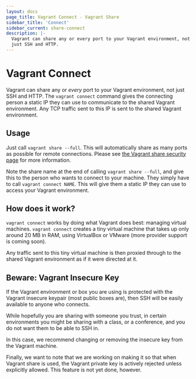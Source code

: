 ```yaml
---
layout: docs
page_title: Vagrant Connect - Vagrant Share
sidebar_title: 'Connect'
sidebar_current: share-connect
description: |-
  Vagrant can share any or every port to your Vagrant environment, not
  just SSH and HTTP.
---
```


# Vagrant Connect

Vagrant can share any or _every_ port to your Vagrant environment, not
just SSH and HTTP. The `vagrant connect` command gives the connecting person
a static IP they can use to communicate to the shared Vagrant environment.
Any TCP traffic sent to this IP is sent to the shared Vagrant environment.

## Usage

Just call `vagrant share --full`. This will automatically share as many ports as
possible for remote connections. Please see
[the Vagrant share security page](/docs/share/security) for more
information.

Note the share name at the end of calling `vagrant share --full`, and give this to
the person who wants to connect to your machine. They simply have to call
`vagrant connect NAME`. This will give them a static IP they can use to access
your Vagrant environment.

## How does it work?

`vagrant connect` works by doing what Vagrant does best: managing virtual
machines. `vagrant connect` creates a tiny virtual machine that takes up
only around 20 MB in RAM, using VirtualBox or VMware (more provider support
is coming soon).

Any traffic sent to this tiny virtual machine is then proxied through to
the shared Vagrant environment as if it were directed at it.

## Beware: Vagrant Insecure Key

If the Vagrant environment or box you are using is protected with the
Vagrant insecure keypair (most public boxes are), then SSH will be easily
available to anyone who connects.

While hopefully you are sharing with someone you trust, in certain environments
you might be sharing with a class, or a conference, and you do not want them
to be able to SSH in.

In this case, we recommend changing or removing the insecure key from
the Vagrant machine.

Finally, we want to note that we are working on making it so that when
Vagrant share is used, the Vagrant private key is actively rejected unless
explicitly allowed. This feature is not yet done, however.
